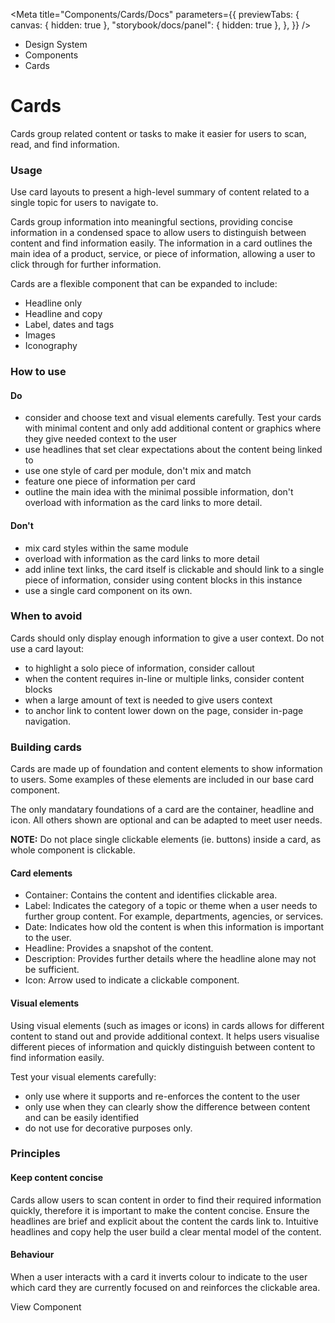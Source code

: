 
<Meta
	title="Components/Cards/Docs"
	parameters={{
		previewTabs: {
			canvas: { hidden: true },
			"storybook/docs/panel": { hidden: true },
		},
	}}
/>

<div className="act-docs-container">
	<Masthead />
	<main className="act-body">
		<div className="act-flex act-flex-light-purple">
			<div className="act-flex__container act-flex__container-padding-trim">
				<div className="act-flex__grid">
					<div className="act-flex__row">
						<div className="act-col__cw-12">
							<div className="act-box">
								<div className="act-breadcrumbs">
									<ul className="act-breadcrumbs__container">
										<li className="act-breadcrumbs__crumb act-h6">
											<LinkTo className="act-breadcrumbs__crumb__link" kind="system-introduction--page">
												Design System <i className="fa-solid fa-angle-right"></i>
											</LinkTo>
										</li>
										<li className="act-breadcrumbs__crumb act-h6">
											<LinkTo className="act-breadcrumbs__crumb__link" kind="components-overview--page">
												Components <i className="fa-solid fa-angle-right"></i>
											</LinkTo>
										</li>
										<li className="act-breadcrumbs__crumb act-h6">
											<LinkTo className="act-breadcrumbs__crumb__link" kind="components-alerts-overview--page">
												Cards <i className="fa-solid fa-angle-right"></i>
											</LinkTo>
										</li>
									</ul>
								</div>
								<h1>Cards</h1>
								<p>Cards group related content or tasks to make it easier for users to scan, read, and find information.</p>
							</div>
						</div>
					</div>
				</div>
			</div>
		</div>
		<div className="act-flex">
			<div className="act-flex__container">
				<div className="act-flex__grid">
					<div className="act-flex__row">
						<div className="act-col__cw-12">
							<div className="act-box">
								<h3>Usage</h3>
								<p>Use card layouts to present a high-level summary of content related to a single topic for users to navigate to.</p>
								<p>Cards group information into meaningful sections, providing concise information in a condensed space to allow users to distinguish between content and find information easily. The information in a card outlines the main idea of a product, service, or piece of information, allowing a user to click through for further information.</p>
								<p>Cards are a flexible component that can be expanded to include:</p>
								<ul>
									<li>Headline only</li>
									<li>Headline and copy</li>
									<li>Label, dates and tags</li>
									<li>Images</li>
									<li>Iconography</li>
								</ul>
							</div>
						</div>
					</div>
					<div className="act-flex__row">
						<div className="act-col__cw-12">
							<div className="act-box">
								<h3>How to use</h3>
								<h4>Do</h4>
								<ul>
									<li>consider and choose text and visual elements carefully. Test your cards with minimal content and only add additional content or graphics where they give needed context to the user</li>
									<li>use headlines that set clear expectations about the content being linked to</li>
									<li>use one style of card per module, don't mix and match</li>
									<li>feature one piece of information per card</li>
									<li>outline the main idea with the minimal possible information, don't overload with information as the card links to more detail.</li>
								</ul>
								<h4>Don't</h4>
								<ul>
									<li>mix card styles within the same module</li>
									<li>overload with information as the card links to more detail</li>
									<li>add inline text links, the card itself is clickable and should link to a single piece of information, consider using content blocks in this instance</li>
									<li>use a single card component on its own.</li>
								</ul>
							</div>
						</div>
					</div>
					<div className="act-flex__row">
						<div className="act-col__cw-12">
							<div className="act-box">
								<h3>When to avoid</h3>
								<p>Cards should only display enough information to give a user context. Do not use a card layout:</p>
								<ul>
									<li>to highlight a solo piece of information, consider callout</li>
									<li>when the content requires in-line or multiple links, consider content blocks</li>
									<li>when a large amount of text is needed to give users context</li>
									<li>to anchor link to content lower down on the page, consider in-page navigation.</li>
								</ul>
							</div>
						</div>
					</div>
					<div className="act-flex__row">
						<div className="act-col__cw-12">
							<div className="act-box">
								<h3>Building cards</h3>
								<p>Cards are made up of foundation and content elements to show information to users. Some examples of these elements are included in our base card component.</p>
								<p>The only mandatary foundations of a card are the container, headline and icon. All others shown are optional and can be adapted to meet user needs.</p>
								<p><b>NOTE:</b> Do not place single clickable elements (ie. buttons) inside a card, as whole component is clickable.</p>
								<h4>Card elements</h4>
								<ul>
									<li>Container: Contains the content and identifies clickable area.</li>
									<li>Label: Indicates the category of a topic or theme when a user needs to further group content. For example, departments, agencies, or services.</li>
									<li>Date: Indicates how old the content is when this information is important to the user.</li>
									<li>Headline: Provides a snapshot of the content.</li>
									<li>Description: Provides further details where the headline alone may not be sufficient.</li>
									<li>Icon: Arrow used to indicate a clickable component.</li>
								</ul>
								<h4>Visual elements</h4>
								<p>Using visual elements (such as images or icons) in cards allows for different content to stand out and provide additional context. It helps users visualise different pieces of information and quickly distinguish between content to find information easily.</p>
								<p>Test your visual elements carefully:</p>
								<ul>
									<li>only use where it supports and re-enforces the content to the user</li>
									<li>only use when they can clearly show the difference between content and can be easily identified</li>
									<li>do not use for decorative purposes only.</li>
								</ul>
							</div>
						</div>
					</div>
					<div className="act-flex__row">
						<div className="act-col__cw-12">
							<div className="act-box">
								<h3>Principles</h3>
								<h4>Keep content concise</h4>
								<p>Cards allow users to scan content in order to find their required information quickly, therefore it is important to make the content concise. Ensure the headlines are brief and explicit about the content the cards link to. Intuitive headlines and copy help the user build a clear mental model of the content.</p>
								<h4>Behaviour</h4>
								<p>When a user interacts with a card it inverts colour to indicate to the user which card they are currently focused on and reinforces the clickable area.</p>
							</div>
						</div>
					</div>
					<div className="act-flex__row">
    					<div className="act-col__cw-12">
    						<div className="act-box">
    							<LinkTo
    								className="act-button act-button__primary act-button__default act-button__icon-left act-button__primary-undefined"
    								kind="components-cards-docs"
    							>
    								View Component
    								<i class="fa-solid fa-eye"></i>
    							</LinkTo>
    						</div>
    					</div>
    				</div>
    			</div>
    		</div>
    	</div>
    </main>
    <footer className="act-footer">
    	<AoC />
    	<Footer />
    </footer>

</div>
